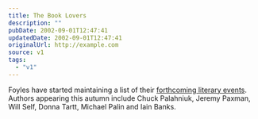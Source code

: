 ```yaml
---
title: The Book Lovers
description: ""
pubDate: 2002-09-01T12:47:41
updatedDate: 2002-09-01T12:47:41
originalUrl: http://example.com
source: v1
tags:
  - "v1"
---
```


Foyles have started maintaining a list of their [forthcoming literary events][1]. Authors appearing this autumn include Chuck Palahniuk, Jeremy Paxman, Will Self, Donna Tartt, Michael Palin and Iain Banks.

[1]: http://www.foyles.co.uk/upready3/home/events.htm "Foyles.co.uk: Forthcoming Literary Events"
